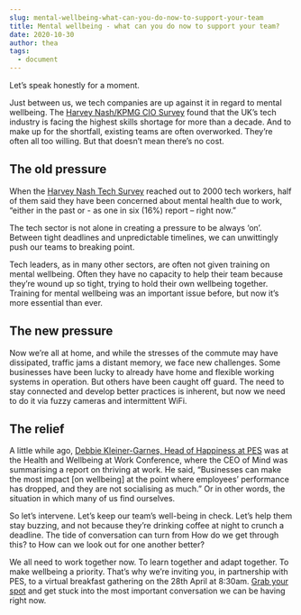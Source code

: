 ```yaml
---
slug: mental-wellbeing-what-can-you-do-now-to-support-your-team
title: Mental wellbeing - what can you do now to support your team?
date: 2020-10-30
author: thea
tags:
  - document
---
```

Let’s speak honestly for a moment. 

Just between us, we tech companies are up against it in regard to mental wellbeing. The [Harvey Nash/KPMG CIO Survey](http://www.hnkpmgciosurvey.com/) found that the UK’s tech industry is facing the highest skills shortage for more than a decade. And to make up for the shortfall, existing teams are often overworked. They’re often all too willing. But that doesn’t mean there’s no cost. 

## The old pressure

When the [Harvey Nash Tech Survey](https://www.hntechsurvey.com/) reached out to 2000 tech workers, half of them said they have been concerned about mental health due to work, “either in the past or - as one in six (16%) report – right now.” 

The tech sector is not alone in creating a pressure to be always ‘on’. Between tight deadlines and unpredictable timelines, we can unwittingly push our teams to breaking point. 

Tech leaders, as in many other sectors, are often not given training on mental wellbeing. Often they have no capacity to help their team because they’re wound up so tight, trying to hold their own wellbeing together. Training for mental wellbeing was an important issue before, but now it’s more essential than ever.

## The new pressure

Now we’re all at home, and while the stresses of the commute may have dissipated, traffic jams a distant memory, we face new challenges. Some businesses have been lucky to already have home and flexible working systems in operation. But others have been caught off guard. The need to stay connected and develop better practices is inherent, but now we need to do it via fuzzy cameras and intermittent WiFi.

## The relief

A little while ago, [Debbie Kleiner-Garnes, Head of Happiness at PES](https://www.wearepes.co.uk/health-and-wellbeing-at-work-conference-highlights/) was at the Health and Wellbeing at Work Conference, where the CEO of Mind was summarising a report on thriving at work. He said, “Businesses can make the most impact \[on wellbeing] at the point where employees’ performance has dropped, and they are not socialising as much.” Or in other words, the situation in which many of us find ourselves. 

So let’s intervene. Let’s keep our team’s well-being in check. Let’s help them stay buzzing, and not because they’re drinking coffee at night to crunch a deadline. The tide of conversation can turn from How do we get through this? to How can we look out for one another better?

We all need to work together now. To learn together and adapt together. To make wellbeing a priority. That’s why we’re inviting you, in partnership with PES, to a virtual breakfast gathering on the 28th April at 8:30am. [Grab your spot](https://bit.ly/2JjcRuk) and get stuck into the most important conversation we can be having right now.